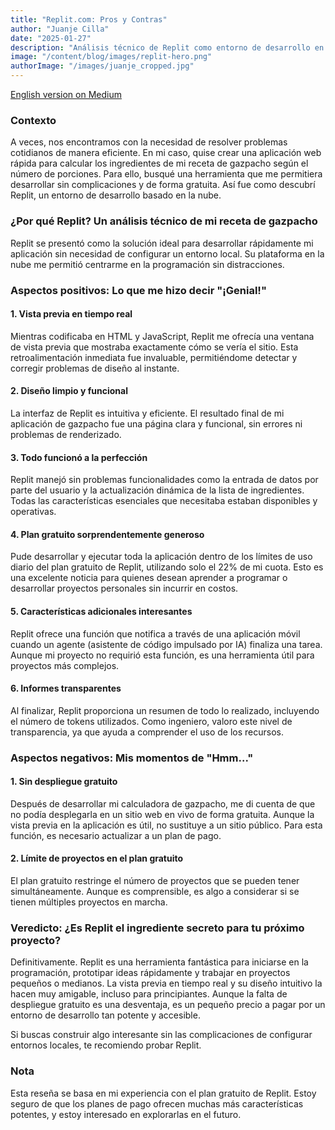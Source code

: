 ```yaml
---
title: "Replit.com: Pros y Contras"
author: "Juanje Cilla"
date: "2025-01-27"
description: "Análisis técnico de Replit como entorno de desarrollo en la nube, basado en mi experiencia desarrollando una calculadora de gazpacho."
image: "/content/blog/images/replit-hero.png"
authorImage: "/images/juanje_cropped.jpg"
---
```


[English version on Medium](https://medium.com/@juanje.cilla/replit-com-pros-cons-d02a150e45b2)

### Contexto

A veces, nos encontramos con la necesidad de resolver problemas cotidianos de manera eficiente. En mi caso, quise crear una aplicación web rápida para calcular los ingredientes de mi receta de gazpacho según el número de porciones. Para ello, busqué una herramienta que me permitiera desarrollar sin complicaciones y de forma gratuita. Así fue como descubrí Replit, un entorno de desarrollo basado en la nube.

### ¿Por qué Replit? Un análisis técnico de mi receta de gazpacho

Replit se presentó como la solución ideal para desarrollar rápidamente mi aplicación sin necesidad de configurar un entorno local. Su plataforma en la nube me permitió centrarme en la programación sin distracciones.

### Aspectos positivos: Lo que me hizo decir "¡Genial!"

#### 1. Vista previa en tiempo real
Mientras codificaba en HTML y JavaScript, Replit me ofrecía una ventana de vista previa que mostraba exactamente cómo se vería el sitio. Esta retroalimentación inmediata fue invaluable, permitiéndome detectar y corregir problemas de diseño al instante.

#### 2. Diseño limpio y funcional
La interfaz de Replit es intuitiva y eficiente. El resultado final de mi aplicación de gazpacho fue una página clara y funcional, sin errores ni problemas de renderizado.

#### 3. Todo funcionó a la perfección
Replit manejó sin problemas funcionalidades como la entrada de datos por parte del usuario y la actualización dinámica de la lista de ingredientes. Todas las características esenciales que necesitaba estaban disponibles y operativas.

#### 4. Plan gratuito sorprendentemente generoso
Pude desarrollar y ejecutar toda la aplicación dentro de los límites de uso diario del plan gratuito de Replit, utilizando solo el 22% de mi cuota. Esto es una excelente noticia para quienes desean aprender a programar o desarrollar proyectos personales sin incurrir en costos.

#### 5. Características adicionales interesantes
Replit ofrece una función que notifica a través de una aplicación móvil cuando un agente (asistente de código impulsado por IA) finaliza una tarea. Aunque mi proyecto no requirió esta función, es una herramienta útil para proyectos más complejos.

#### 6. Informes transparentes
Al finalizar, Replit proporciona un resumen de todo lo realizado, incluyendo el número de tokens utilizados. Como ingeniero, valoro este nivel de transparencia, ya que ayuda a comprender el uso de los recursos.

### Aspectos negativos: Mis momentos de "Hmm..."

#### 1. Sin despliegue gratuito
Después de desarrollar mi calculadora de gazpacho, me di cuenta de que no podía desplegarla en un sitio web en vivo de forma gratuita. Aunque la vista previa en la aplicación es útil, no sustituye a un sitio público. Para esta función, es necesario actualizar a un plan de pago.

#### 2. Límite de proyectos en el plan gratuito
El plan gratuito restringe el número de proyectos que se pueden tener simultáneamente. Aunque es comprensible, es algo a considerar si se tienen múltiples proyectos en marcha.

### Veredicto: ¿Es Replit el ingrediente secreto para tu próximo proyecto?

Definitivamente. Replit es una herramienta fantástica para iniciarse en la programación, prototipar ideas rápidamente y trabajar en proyectos pequeños o medianos. La vista previa en tiempo real y su diseño intuitivo la hacen muy amigable, incluso para principiantes. Aunque la falta de despliegue gratuito es una desventaja, es un pequeño precio a pagar por un entorno de desarrollo tan potente y accesible.

Si buscas construir algo interesante sin las complicaciones de configurar entornos locales, te recomiendo probar Replit.

### Nota

Esta reseña se basa en mi experiencia con el plan gratuito de Replit. Estoy seguro de que los planes de pago ofrecen muchas más características potentes, y estoy interesado en explorarlas en el futuro.
